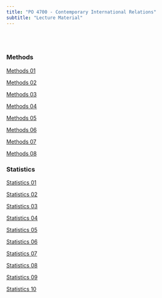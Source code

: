 ```yaml
---
title: "PO 4700 - Contemporary International Relations"
subtitle: "Lecture Material"
---
```


<br>
<br>

### Methods
[Methods 01](PO3110/MethodsMT01.pdf)

[Methods 02](PO3110/MethodsMT02.pdf)

[Methods 03](PO3110/MethodsMT03.pdf)

[Methods 04](PO3110/MethodsMT04.pdf)

[Methods 05](PO3110/MethodsMT05.pdf)

[Methods 06](PO3110/MethodsMT06.pdf)

[Methods 07](PO3110/MethodsMT07.pdf)

[Methods 08](PO3110/MethodsMT08.pdf)


### Statistics
[Statistics 01](PO3110/StatisticsMT01.pdf)

[Statistics 02](PO3110/StatisticsMT02.pdf)

[Statistics 03](PO3110/StatisticsMT03.pdf)

[Statistics 04](PO3110/StatisticsMT04.pdf)

[Statistics 05](PO3110/StatisticsMT05.pdf)

[Statistics 06](PO3110/StatisticsMT06.pdf)

[Statistics 07](PO3110/StatisticsMT07.pdf)

[Statistics 08](PO3110/StatisticsMT08.pdf)

[Statistics 09](PO3110/StatisticsMT09.pdf)

[Statistics 10](PO3110/StatisticsMT10.pdf)
